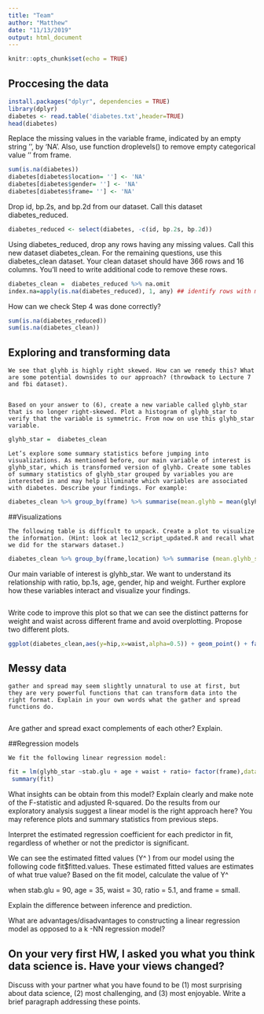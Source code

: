 ```yaml
---
title: "Team"
author: "Matthew"
date: "11/13/2019"
output: html_document
---
```


```r
knitr::opts_chunk$set(echo = TRUE)
```

## Proccesing the data

```r
install.packages("dplyr", dependencies = TRUE)
library(dplyr)
diabetes <- read.table('diabetes.txt',header=TRUE)
head(diabetes)
```
Replace the missing values in the variable frame, indicated by an empty string ‘’, by ‘NA’. Also, use function droplevels() to remove empty categorical value ‘’ from frame.
```r
sum(is.na(diabetes))
diabetes[diabetes$location= ''] <- 'NA'
diabetes[diabetes$gender= ''] <- 'NA'
diabetes[diabetes$frame= ''] <- 'NA'
```
Drop id, bp.2s, and bp.2d from our dataset. Call this dataset diabetes_reduced.
```r
diabetes_reduced <- select(diabetes, -c(id, bp.2s, bp.2d))
```
Using diabetes_reduced, drop any rows having any missing values. Call this new dataset diabetes_clean. For the remaining questions, use this diabetes_clean dataset. Your clean dataset should have 366 rows and 16 columns. 
You’ll need to write additional code to remove these rows.

```r
diabetes_clean =  diabetes_reduced %>% na.omit
index.na=apply(is.na(diabetes_reduced), 1, any) ## identify rows with missing value.
```

How can we check Step 4 was done correctly?
```r
sum(is.na(diabetes_reduced))
sum(is.na(diabetes_clean))
```

## Exploring and transforming data

    We see that glyhb is highly right skewed. How can we remedy this? What are some potential downsides to our approach? (throwback to Lecture 7 and fbi dataset).
```r

```
    Based on your answer to (6), create a new variable called glyhb_star that is no longer right-skewed. Plot a histogram of glyhb_star to verify that the variable is symmetric. From now on use this glyhb_star variable.
```r
glyhb_star =  diabetes_clean
```
    Let’s explore some summary statistics before jumping into visualizations. As mentioned before, our main variable of interest is glyhb_star, which is transformed version of glyhb. Create some tables of summary statistics of glyhb_star grouped by variables you are interested in and may help illuminate which variables are associated with diabetes. Describe your findings. For example:
```r
diabetes_clean %>% group_by(frame) %>% summarise(mean.glyhb = mean(glyhb_star))
```


##Visualizations

    The following table is difficult to unpack. Create a plot to visualize the information. (Hint: look at lec12_script_updated.R and recall what we did for the starwars dataset.)
    
```r
diabetes_clean %>% group_by(frame,location) %>% summarise (mean.glyhb_star= mean(glyhb_star))
```

Our main variable of interest is glyhb_star. We want to understand its relationship with ratio, bp.1s, age, gender, hip and weight. Further explore how these variables interact and visualize your findings.
```r

```

Write code to improve this plot so that we can see the distinct patterns for weight and waist across different frame and avoid overplotting. Propose two different plots.
```r
ggplot(diabetes_clean,aes(y=hip,x=waist,alpha=0.5)) + geom_point() + facet_wrap(~frame) 
```

## Messy data

    gather and spread may seem slightly unnatural to use at first, but they are very powerful functions that can transform data into the right format. Explain in your own words what the gather and spread functions do.
```r

```
 Are gather and spread exact complements of each other? Explain.

##Regression models

    We fit the following linear regression model:
```r
fit = lm(glyhb_star ~stab.glu + age + waist + ratio+ factor(frame),data=diabetes_clean)
 summary(fit)
```

What insights can be obtain from this model? Explain clearly and make note of the F-statistic and adjusted R-squared. Do the results from our exploratory analysis suggest a linear model is the right approach here? You may reference plots and summary statistics from previous steps.

Interpret the estimated regression coefficient for each predictor in fit, regardless of whether or not the predictor is significant.

We can see the estimated fitted values (Y^
) from our model using the following code fit$fitted.values. These estimated fitted values are estimates of what true value? Based on the fit model, calculate the value of Y^

when stab.glu = 90, age = 35, waist = 30, ratio = 5.1, and frame = small.

Explain the difference between inference and prediction.

What are advantages/disadvantages to constructing a linear regression model as opposed to a k
-NN regression model?

## On your very first HW, I asked you what you think data science is. Have your views changed?
Discuss with your partner what you have found to be (1) most surprising about data science, (2) most challenging, and (3) most enjoyable. Write a brief paragraph addressing these points.